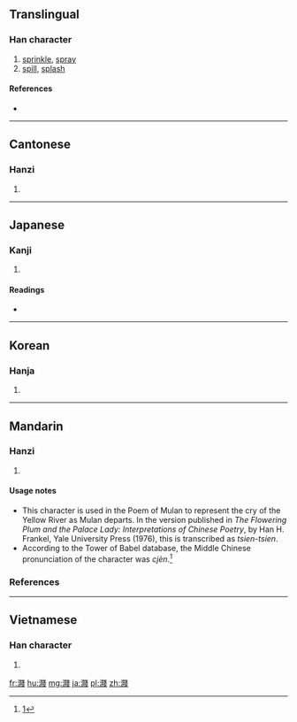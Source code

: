 {{also|溅}}
==Translingual==

===Han character===
{{Han char|rn=85|rad=水|as=15|sn=18|four=3315<sub>3</sub>|canj=水月金戈 (EBCI)}}

# [[sprinkle]], [[spray]]
# [[spill]], [[splash]]

====References====
* {{Han ref|kx=0657.380|dkj=18557|dj=1068.060|hdz=31778.030|uh=6FFA|ud=28666|bh=C271|bd=49777}}

----

==Cantonese==

===Hanzi===
{{yue-hanzi|jyut=[[zin1]], [[zin3]]|y=jin1, jin3|sim=溅}}

# {{defn|lang=yue|sort=水15}}

----

==Japanese==

===Kanji===
{{ja-kanji|grade=|rs=水15}}

# {{defn|lang=ja|sort=水15}}

====Readings====
* {{ja-readings|on=[[せん]] (sen)|kun=[[そそぐ]] (sosogu)}}

----

==Korean==

===Hanja===
{{ko-hanja|hangeul=천|eumhun=|rv=cheon|mr=ch'ŏn|y=chen}}

# {{defn|lang=ko|sort=水15}}

----

==Mandarin==

===Hanzi===
{{cmn-hanzi|sim=溅|pin=[[jiàn]] ([[jian4]])|wg=chien<sup>4</sup>}}

# {{defn|lang=cmn|sort=水15}}

====Usage notes====
* This character is used in the Poem of Mulan to represent the cry of the Yellow River as Mulan departs. In the version published in ''The Flowering Plum and the Palace Lady: Interpretations of Chinese Poetry'', by Han H. Frankel, Yale University Press (1976), this is transcribed as ''tsien-tsien''.
* According to the Tower of Babel database, the Middle Chinese pronunciation of the character was ''cjèn''.<ref>[http://starling.rinet.ru/cgi-bin/response.cgi?root=config&morpho=0&basename=%5Cdata%5Cchina%5Cbigchina&first=1&text_character=%E6%BF%BA]</ref>

===References===
<references/>

----

==Vietnamese==

===Han character===
{{vi-hantu|[[tiên]], [[tiễn]]|rs=水15}}

# {{defn|lang=vi}}

[[fr:濺]]
[[hu:濺]]
[[mg:濺]]
[[ja:濺]]
[[pl:濺]]
[[zh:濺]]